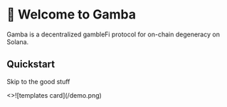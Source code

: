 
# 👋 Welcome to Gamba

Gamba is a decentralized gambleFi protocol for on-chain degeneracy on Solana.

## Quickstart

Skip to the good stuff

<Cards num={2}>
  <Card image arrow title="Starter templates for building your own App on Gamba" href="/docs/get-started">
    <>![templates card](/demo.png)</>
  </Card>
</Cards>

